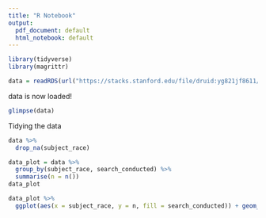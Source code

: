 ```yaml
---
title: "R Notebook"
output:
  pdf_document: default
  html_notebook: default
---
```


```r
library(tidyverse)
library(magrittr)
```


```r
data = readRDS(url("https://stacks.stanford.edu/file/druid:yg821jf8611/yg821jf8611_ca_san_francisco_2020_04_01.rds"))
```

data is now loaded!

```r
glimpse(data)
```
Tidying the data

```r
data %>% 
  drop_na(subject_race)
```

```r
data_plot = data %>%
  group_by(subject_race, search_conducted) %>%
  summarise(n = n())
data_plot
```

```r
data_plot %>%
  ggplot(aes(x = subject_race, y = n, fill = search_conducted)) + geom_col(position = "fill")
```

